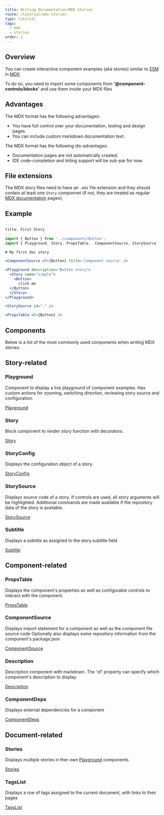 ```yaml
---
title: Writing Documentation/MDX Stories
route: /tutorial/mdx-stories
type: tutorial
tags:
  - mdx
  - stories
order: 2
---
```


## Overview

You can create interactive component examples (aka stories) similar to [ESM](/tutorial/esmodules-stories/) in [MDX](/tutorial/mdx-documentation/)

To do so, you need to import some components from **'@component-controls/blocks'** and use them inside your MDX files

## Advantages

The MDX format has the following advantages:

- You have full control over your documentation, testing and design pages.
- You can include custom markdown documentation text.

The MDX format has the following dis-advantages:

- Documentation pages are not automatically created.
- IDE code-completion and linting support will be sub-par for now.

## File extensions

The MDX story files need to have an `.mdx` file extension and they should contain at least one `Story` componnet (if not, they are treated as regular [MDX documentation](/tutorial/mdx-documentation) pages);


## Example

```jsx
---
title: First Story
---
import { Button } from '../components/Button';
import { Playground, Story, PropsTable,  ComponentSource, StorySource  } from '@component-controls/blocks';

# My first doc story

<ComponentSource of={Button} title='Component source' />

<Playground description="Button story">
  <Story name="simple">
    <Button>
      click me
  </Button>
  </Story>
</Playground>

<StorySource id="." />

<PropsTable of={Button} />
```

## Components

Below is a list of the most commonly used components when writing MDX stories:


## Story-related

### Playground

Component to display a live playground of component examples. Has custom actions for zooming, switching direction, reviewing story source and configuration.

[Playground](/api/blocks-playground--overview/)

### Story

Block component to render story function with decorators.

[Story](/api/blocks-story--overview/)

### StoryConfig

Displays the configuration object of a story.

[StoryConfig](/api/blocks-storyconfig--overview/)


### StorySource

Displays source code of a story. If controls are used, all story arguments will be highlighted. Additional commands are made available if the repository data of the story is available.

[StorySource](/api/blocks-storysource--overview/)

### Subtitle

Displays a subtitle as assigned to the story.subtitle field

[Subtitle](/api/blocks-subtitle--overview/)

## Component-related

### PropsTable

Displays the component's properties as well as configurable controls to interact with the component.

[PropsTable](/api/blocks-propstable--overview/)


### ComponentSource

Displays import statement for a component as well as the component file source code Optionally also displays some repository information from the component's package.json

[ComponentSource](/api/blocks-componentsource--overview/)


### Description

Description component with markdown. The 'of' property can specify which component's description to display.

[Description](/api/blocks-description--overview/)


### ComponentDeps

Displays external dependencies for a component

[ComponentDeps](/api/blocks-componentdeps--overview/)


## Document-related

### Stories

Displays multiple stories in ther own [Playground](#playground) components.

[Stories](/api/blocks-stories--overview/)


### TagsList

Displays a row of tags assigned to the current document, with links to their pages

[TagsList](/api/blocks-tagslist--overview/)

